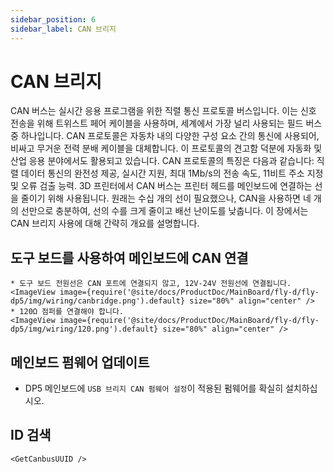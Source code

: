 ```yaml
---
sidebar_position: 6
sidebar_label: CAN 브리지
---
```






# CAN 브리지

CAN 버스는 실시간 응용 프로그램을 위한 직렬 통신 프로토콜 버스입니다. 이는 신호 전송을 위해 트위스트 페어 케이블을 사용하며, 세계에서 가장 널리 사용되는 필드 버스 중 하나입니다. CAN 프로토콜은 자동차 내의 다양한 구성 요소 간의 통신에 사용되어, 비싸고 무거운 전력 분배 케이블을 대체합니다. 이 프로토콜의 견고함 덕분에 자동화 및 산업 응용 분야에서도 활용되고 있습니다. CAN 프로토콜의 특징은 다음과 같습니다: 직렬 데이터 통신의 완전성 제공, 실시간 지원, 최대 1Mb/s의 전송 속도, 11비트 주소 지정 및 오류 검출 능력.
3D 프린터에서 CAN 버스는 프린터 헤드를 메인보드에 연결하는 선을 줄이기 위해 사용됩니다. 원래는 수십 개의 선이 필요했으나, CAN을 사용하면 네 개의 선만으로 충분하여, 선의 수를 크게 줄이고 배선 난이도를 낮춥니다.
이 장에서는 CAN 브리지 사용에 대해 간략히 개요를 설명합니다.

## 도구 보드를 사용하여 메인보드에 CAN 연결

    * 도구 보드 전원선은 CAN 포트에 연결되지 않고, 12V-24V 전원선에 연결됩니다.
    <ImageView image={require('@site/docs/ProductDoc/MainBoard/fly-d/fly-dp5/img/wiring/canbridge.png').default} size="80%" align="center" />
    * 120Ω 점퍼를 연결해야 합니다.
    <ImageView image={require('@site/docs/ProductDoc/MainBoard/fly-d/fly-dp5/img/wiring/120.png').default} size="80%" align="center" />

## 메인보드 펌웨어 업데이트

* DP5 메인보드에 `USB 브리지 CAN 펌웨어 설정`이 적용된 펌웨어를 확실히 설치하십시오.


## ID 검색

    <GetCanbusUUID />